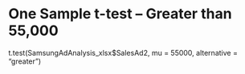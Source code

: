 # One Sample t-test – Greater than 55,000
t.test(SamsungAdAnalysis_xlsx$SalesAd2, mu = 55000, alternative = "greater")
